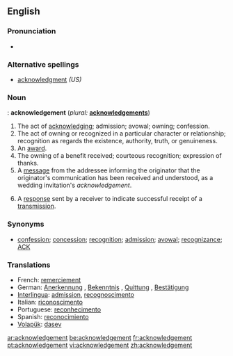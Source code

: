 ==English==

===Pronunciation===
*{{audio|en-us-acknowledgement.ogg|Audio (US)}}


===Alternative spellings===
*[[acknowledgment]] ''(US)''

===Noun===
{{UK}}: '''acknowledgement'''  (''plural:'' '''[[acknowledgements]]''')
# The act of [[acknowledge|acknowledging]]; admission; avowal; owning; confession.
# The act of owning or recognized in a particular character or relationship; recognition as regards the existence, authority, truth, or genuineness.
# An [[award]].
# The owning of a benefit received; courteous recognition; expression of thanks.
# A [[message]] from the addressee informing the originator that the originator's communication has been received and understood, as a wedding invitation's ''acknowledgement''.
# {{cattag|Telecommunications|computing|networking}} A [[response]] sent by a receiver to indicate successful receipt of a [[w:transmission (telecommunications)|transmission]].

===Synonyms===
* [[confession]]; [[concession]]; [[recognition]]; [[admission]]; [[avowal]]; [[recognizance]]; [[ACK]]

===Translations===
*French: [[remerciement]] {{m}}
*German: [[Anerkennung]] {{f}}, [[Bekenntnis]] {{n}}, [[Quittung]] {{f}}, [[Bestätigung]] {{f}}
*[[Interlingua]]: [[admission]], [[recognoscimento]]
*Italian: [[riconoscimento]] {{m}}
*Portuguese: [[reconhecimento]] {{m}}
*Spanish: [[reconocimiento]] {{m}}
*[[Volapük]]: [[dasev]]

[[ar:acknowledgement]]
[[be:acknowledgement]]
[[fr:acknowledgement]]
[[pt:acknowledgement]]
[[vi:acknowledgement]]
[[zh:acknowledgement]]